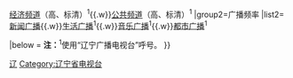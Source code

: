 {{Navbox
|name=沈阳广播电视台
|title=[[沈阳广播电视台|<span style="color:#FFFFFF">沈阳广播电视台</span>]]
|titlestyle=background:#1E90FF;color:#FFFFFF;
|groupstyle=background:#1E90FF;color:#FFFFFF;
|belowstyle=background:#1E90FF;color:#FFFFFF;

|group1=电视频道
|list1=[[沈阳广播电视台新闻频道|新闻综合频道]]（高、标清）{{.w}}[[辽宁广播电视台经济频道|经济频道]]（高、标清）<sup>1</sup>{{.w}}[[辽宁广播电视台公共频道|公共频道]]（高、标清）<sup>1</sup>
|group2=广播频率
|list2=[[沈阳广播电视台新闻广播|新闻广播]]{{.w}}[[辽宁广播电视台生活广播|生活广播]]<sup>1</sup>{{.w}}[[辽宁广播电视台音乐广播|音乐广播]]<sup>1</sup>{{.w}}[[辽宁广播电视台都市广播|都市广播]]<sup>1</sup>

|below = '''注：'''<sup>1</sup>使用“辽宁广播电视台”呼号。
}}<noinclude><noinclude>
[[Category:中国电视台模板|辽]]
</noinclude>
[[Category:辽宁省电视台]]